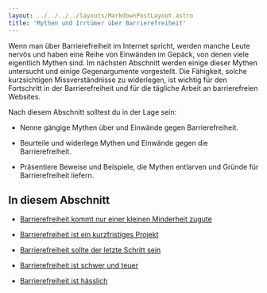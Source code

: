 ```yaml
---
layout: ../../../../layouts/MarkdownPostLayout.astro
title: 'Mythen und Irrtümer über Barrierefreiheit'
---
```


Wenn man über Barrierefreiheit im Internet spricht, werden manche Leute nervös
und haben eine Reihe von Einwänden im Gepäck, von denen viele eigentlich Mythen
sind. Im nächsten Abschnitt werden einige dieser Mythen untersucht und einige
Gegenargumente vorgestellt. Die Fähigkeit, solche kurzsichtigen Missverständnisse
zu widerlegen, ist wichtig für den Fortschritt in der Barrierefreiheit und für
die tägliche Arbeit an barrierefreien Websites.

Nach diesem Abschnitt solltest du in der Lage sein:

- Nenne gängige Mythen über und Einwände gegen Barrierefreiheit.

- Beurteile und widerlege Mythen und Einwände gegen die Barrierefreiheit.

- Präsentiere Beweise und Beispiele, die Mythen entlarven und Gründe für
  Barrierefreiheit liefern.

## In diesem Abschnitt

- [Barrierefreiheit kommt nur einer kleinen Minderheit zugute](/tutorials/grundlagen/mythen-und-missverstaendnisse/minderheiten)

- [Barrierefreiheit ist ein kurzfristiges Projekt](/tutorials/grundlagen/mythen-und-missverstaendnisse/kurzfristiges-projekt)

- [Barrierefreiheit sollte der letzte Schritt sein](/tutorials/grundlagen/mythen-und-missverstaendnisse/letzer-schritt)

- [Barrierefreiheit ist schwer und teuer](/tutorials/grundlagen/mythen-und-missverstaendnisse/schwer-teuer)

- [Barrierefreiheit ist hässlich](/tutorials/grundlagen/mythen-und-missverstaendnisse/haesslich)
